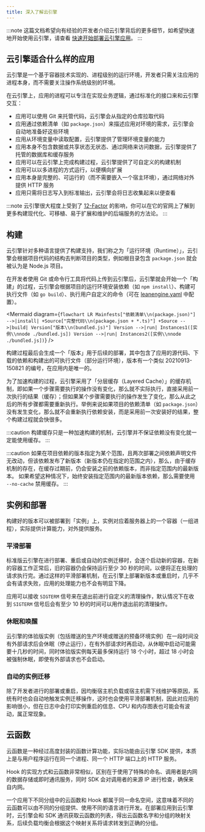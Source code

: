 ```yaml
---
title: 深入了解云引擎
---
```



:::note
这篇文档希望向有经验的开发者介绍云引擎背后的更多细节，如希望快速地开始使用云引擎，请查看 [快速开始部署云引擎应用](/sdk/engine/deploy/getting-started)。
:::

## 云引擎适合什么样的应用

云引擎是一个基于容器技术实现的、进程级别的运行环境，开发者只需关注应用的进程本身，而不需要关注操作系统级别的环境。

在云引擎上，应用的进程可以专注在实现业务逻辑，通过标准化的接口来和云引擎交互：

- 应用可以使用 Git 来托管代码，云引擎会从指定的仓库拉取代码
- 应用通过依赖清单（如 `package.json`）来描述应用对环境的需求，云引擎会自动地准备好这些环境
- 应用从环境变量中读取配置，云引擎提供了管理环境变量的能力
- 应用本身不包含数据或共享状态无状态、通过网络来访问数据，云引擎提供了托管的数据库和缓存服务
- 应用可以在云引擎上完成构建过程，云引擎提供了可自定义的构建机制
- 应用可以以多进程的方式运行，以便横向扩展
- 应用本身是完整的、可运行的（而不需要嵌入一个宿主环境），通过网络对外提供 HTTP 服务
- 应用只需将日志写入到标准输出，云引擎会将日志收集起来以便查看

:::note
云引擎很大程度上受到了 [12-Factor](https://12factor.net/zh_cn/) 的影响，你可以在它的官网上了解到更多构建现代化、可移植、易于扩展和维护的后端服务的方法论。
:::

## 构建

云引擎针对多种语言提供了构建支持，我们称之为「运行环境（Runtime）」，云引擎会根据项目代码的结构去判断项目的类型，例如根目录包含 `package.json` 就会被认为是 Node.js 项目。

在开发者使用 Git 或命令行工具将代码上传到云引擎后，云引擎就会开始一个「构建」的过程，云引擎会根据项目的运行环境安装依赖（如 `npm install`）、构建可执行文件（如 `go build`）、执行用户自定义的命令（可在 [leanengine.yaml](/sdk/engine/deep-dive/leanengine-yaml) 中配置）。

<Mermaid
  diagram={`
flowchart LR
    Mainfests["依赖清单\\n(package.json)"] -->|install| +Source["完整代码\\n(package.json + *.ts)"]
    +Source -->|build| Version["版本\\n(bundled.js)"]
    Version -->|run| Instances1([实例\\nnode ./bundled.js])
    Version -->|run| Instances2([实例\\nnode ./bundled.js])
`}
/>

构建过程最后会生成一个「版本」用于后续的部署，其中包含了应用的源代码、下载的依赖和构建出的可执行文件（部分运行环境），版本有一个类似 20210913-150821 的编号，在应用内是唯一的。

为了加速构建的过程，云引擎采用了「分层缓存（Layered Cache）」的缓存机制，即如果一个步骤需要执行的操作没有变化，那么就不实际执行，直接采用前一次执行的结果（缓存）；但如果某个步骤需要执行的操作发生了变化，那么从此之后的所有步骤都需要重新执行。举例来说如果项目的依赖清单（如 `package.json`）没有发生变化，那么就不会重新执行依赖安装，而是采用前一次安装好的结果，整个构建过程就会快很多。

:::caution
构建缓存只是一种加速构建的机制，云引擎并不保证依赖没有变化就一定能使用缓存。
:::

:::caution
如果在项目依赖的版本指定为某个范围，且两次部署之间依赖声明文件无改动，但该依赖发布了新版本（新版本仍在指定的范围之内），那么，由于缓存机制的存在，在缓存过期前，仍会安装之前的依赖版本，而非指定范围内的最新版本。
如果希望这种情况下，始终安装指定范围内的最新版本依赖，那么需要使用 `--no-cache` 禁用缓存。
:::

## 实例和部署

构建好的版本可以被部署到「实例」上，实例对应着服务器上的一个容器（一组进程），实际提供计算能力，对外提供服务。

### 平滑部署

标准版云引擎在进行部署、重启或自动的实例迁移时，会逐个启动新的容器，在新的容器工作正常后，旧的容器仍会保持运行至少 30 秒的时间，以便将正在处理的请求执行完。通过这样的平滑部署机制，在云引擎上部署新版本或重启时，几乎不会有请求失败，应用的处理能力也不会有明显下降。

应用可以接收 `SIGTERM` 信号来在退出前进行自定义的清理操作，默认情况下在收到 `SIGTERM` 信号后会有至少 10 秒的时间可以用作退出前的清理操作。

### 休眠和唤醒

云引擎的体验版实例（包括赠送的生产环境或赠送的预备环境实例）在一段时间没有外部请求后会休眠（停止运行），在有外部请求时再启动，从休眠中启动可能需要十几秒的时间，同时体验版实例每天最多保持运行 18 个小时，超过 18 小时会被强制休眠，即使有外部请求也不会启动。

### 自动的实例迁移

除了开发者进行的部署或重启，因均衡宿主机负载或宿主机需下线维护等原因，系统有时也会自动地触发实例迁移操作，这时也会使用平滑部署机制，因此对应用的影响很小，但在日志中会打印实例重启的信息、CPU 和内存图表也可能会有波动，属正常现象。

## 云函数

云函数是一种经过高度封装的函数计算功能，实际功能由云引擎 SDK 提供，本质上是与用户程序运行在同一个进程、同一个 HTTP 端口上的 HTTP 服务。

Hook 的实现方式和云函数非常相似，区别在于使用了特殊的命名、调用者是内网的数据存储或即时通讯服务，同时 SDK 会对调用者的来源 IP 进行检查，确保来自内网。

一个应用下不同分组中的云函数和 Hook 都属于同一命名空间，这意味着不同的云函数可以由不同的分组提供、使用不同的语言进行开发。在部署应用到云引擎时，云引擎会和 SDK 通讯获取云函数的列表，得出云函数名字和分组的映射关系，后续负载均衡会根据这个映射关系将请求转发到正确的分组。
